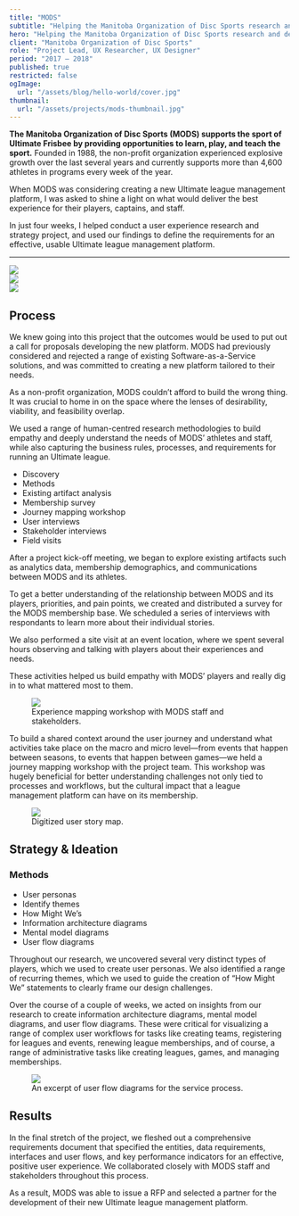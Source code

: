 ```yaml
---
title: "MODS"
subtitle: "Helping the Manitoba Organization of Disc Sports research and define user and business needs for a new Ultimate league management platform."
hero: "Helping the Manitoba Organization of Disc Sports research and define user and business needs for a new Ultimate league management platform"
client: "Manitoba Organization of Disc Sports"
role: "Project Lead, UX Researcher, UX Designer"
period: "2017 – 2018"
published: true
restricted: false
ogImage:
  url: "/assets/blog/hello-world/cover.jpg"
thumbnail:
  url: "/assets/projects/mods-thumbnail.jpg"
---
```


**The Manitoba Organization of Disc Sports (MODS) supports the sport of Ultimate Frisbee by providing opportunities to learn, play, and teach the sport.** Founded in 1988, the non-profit organization experienced explosive growth over the last several years and currently supports more than 4,600 athletes in programs every week of the year.

When MODS was considering creating a new Ultimate league management platform, I was asked to shine a light on what would deliver the best experience for their players, captains, and staff.

In just four weeks, I helped conduct a user experience research and strategy project, and used our findings to define the requirements for an effective, usable Ultimate league management platform.

----

<div className="grid grid-cols-2 gap-6 my-12">
	<div className="col-span-2">
		<img src="/assets/projects/mods-1.jpeg" />
	</div>
	<div>
		<img src="/assets/projects/mods-2.jpeg" />
	</div>
	<div>
		<img src="/assets/projects/mods-3.jpeg" />
	</div>
</div>

## Process

We knew going into this project that the outcomes would be used to put out a call for proposals developing the new platform. MODS had previously considered and rejected a range of existing Software-as-a-Service solutions, and was committed to creating a new platform tailored to their needs.

As a non-profit organization, MODS couldn’t afford to build the wrong thing. It was crucial to home in on the space where the lenses of desirability, viability, and feasibility overlap.

We used a range of human-centred research methodologies to build empathy and deeply understand the needs of MODS’ athletes and staff, while also capturing the business rules, processes, and requirements for running an Ultimate league.

- Discovery
- Methods
- Existing artifact analysis
- Membership survey
- Journey mapping workshop
- User interviews
- Stakeholder interviews
- Field visits

After a project kick-off meeting, we began to explore existing artifacts such as analytics data, membership demographics, and communications between MODS and its athletes.

To get a better understanding of the relationship between MODS and its players, priorities, and pain points, we created and distributed a survey for the MODS membership base. We scheduled a series of interviews with respondants to learn more about their individual stories.

We also performed a site visit at an event location, where we spent several hours observing and talking with players about their experiences and needs.

These activities helped us build empathy with MODS’ players and really dig in to what mattered most to them.

<figure>
	<img src="/assets/projects/mods-workshop.jpeg" />
	<figcaption>Experience mapping workshop with MODS staff and stakeholders.</figcaption>
</figure>

To build a shared context around the user journey and understand what activities take place on the macro and micro level—from events that happen between seasons, to events that happen between games—we held a journey mapping workshop with the project team. This workshop was hugely beneficial for better understanding challenges not only tied to processes and workflows, but the cultural impact that a league management platform can have on its membership.

<figure>
	<img src="/assets/projects/mods-experience-map.jpeg" />
	<figcaption>Digitized user story map.</figcaption>
</figure>

## Strategy & Ideation

### Methods

- User personas
- Identify themes
- How Might We’s
- Information architecture diagrams
- Mental model diagrams
- User flow diagrams

Throughout our research, we uncovered several very distinct types of players, which we used to create user personas. We also identified a range of recurring themes, which we used to guide the creation of “How Might We” statements to clearly frame our design challenges.

Over the course of a couple of weeks, we acted on insights from our research to create information architecture diagrams, mental model diagrams, and user flow diagrams. These were critical for visualizing a range of complex user workflows for tasks like creating teams, registering for leagues and events, renewing league memberships, and of course, a range of administrative tasks like creating leagues, games, and managing memberships.

<figure>
	<img src="/assets/projects/mods-user-flow-diagrams.png" />
	<figcaption>An excerpt of user flow diagrams for the service process.</figcaption>
</figure>

## Results

In the final stretch of the project, we fleshed out a comprehensive requirements document that specified the entities, data requirements, interfaces and user flows, and key performance indicators for an effective, positive user experience. We collaborated closely with MODS staff and stakeholders throughout this process.

As a result, MODS was able to issue a RFP and selected a partner for the development of their new Ultimate league management platform.